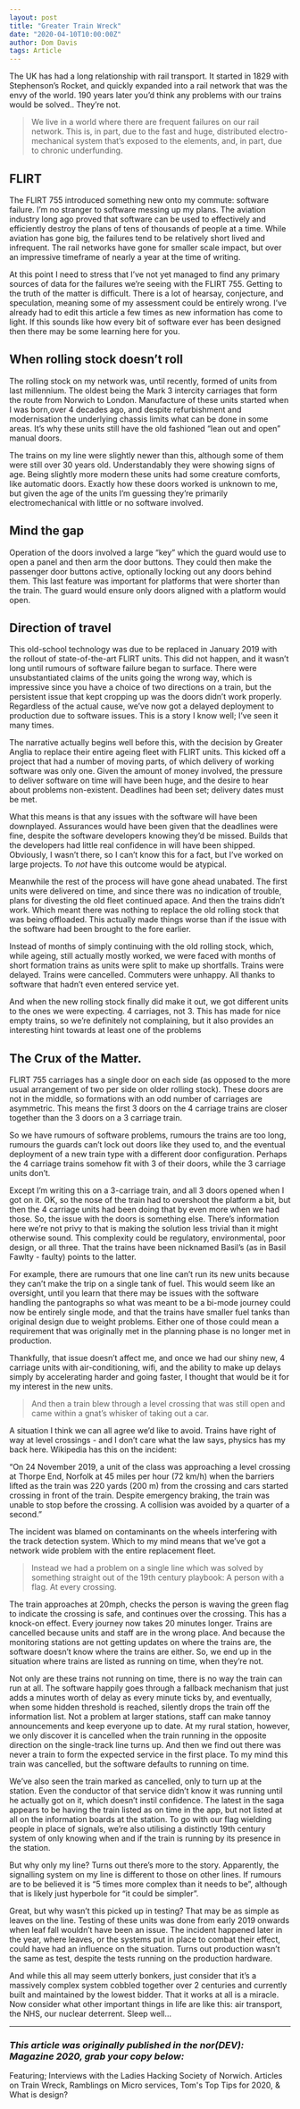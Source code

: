 ```yaml
---
layout: post
title: "Greater Train Wreck"
date: "2020-04-10T10:00:00Z"
author: Dom Davis
tags: Article
---
```


The UK has had a long relationship with rail transport. It started in 1829 with Stephenson’s Rocket, and quickly expanded into a rail network that was the envy of the world. 190 years later you’d think any problems with our trains would be solved.. They’re not.

> We live in a world where there are frequent failures on our rail network. This is, in part, due to the fast and huge, distributed electro-mechanical system that’s exposed to the elements, and, in part, due to chronic underfunding.

## FLIRT

The FLIRT 755 introduced something new onto my commute: software failure. I’m no stranger to software messing up my plans. The aviation industry long ago proved that software can be used to effectively and efficiently destroy the plans of tens of thousands of people at a time. While aviation has gone big, the failures tend to be relatively short lived and infrequent. The rail networks have gone for smaller scale impact, but over an impressive timeframe of nearly a year at the time of writing.

At this point I need to stress that I’ve not yet managed to find any primary sources of data for the failures we’re seeing with the FLIRT 755. Getting to the truth of the matter is difficult. There is a lot of hearsay, conjecture, and speculation, meaning some of my assessment could be entirely wrong. I’ve already had to edit this article a few times as new information has come to light. If this sounds like how every bit of software ever has been designed then there may be some learning here for you.

## When rolling stock doesn’t roll

The rolling stock on my network was, until recently, formed of units from last millennium. The oldest being the Mark 3 intercity carriages that form the route from Norwich to London. Manufacture of these units started when I was born,over 4 decades ago, and despite refurbishment and modernisation the underlying chassis limits what can be done in some areas. It’s why these units still have the old fashioned “lean out and open” manual doors.

The trains on my line were slightly newer than this, although some of them were still over 30 years old. Understandably they were showing signs of age. Being slightly more modern these units had some creature comforts, like automatic doors. Exactly how these doors worked is unknown to me, but given the age of the units I’m guessing they’re primarily electromechanical with little or no software involved.

## Mind the gap

Operation of the doors involved a large “key” which the guard would use to open a panel and then arm the door buttons. They could then make the passenger door buttons active, optionally locking out any doors behind them. This last feature was important for platforms that were shorter than the train. The guard would ensure only doors aligned with a platform would open.

## Direction of travel

This old-school technology was due to be replaced in January 2019 with the rollout of state-of-the-art FLIRT units. This did not happen, and it wasn’t long until rumours of software failure began to surface. There were unsubstantiated claims of the units going the wrong way, which is impressive since you have a choice of two directions on a train, but the persistent issue that kept cropping up was the doors didn’t work properly. Regardless of the actual cause, we’ve now got a delayed deployment to production due to software issues. This is a story I know well; I’ve seen it many times.

The narrative actually begins well before this, with the decision by Greater Anglia to replace their entire ageing fleet with FLIRT units. This kicked off a project that had a number of moving parts, of which delivery of working software was only one. Given the amount of money involved, the pressure to deliver software on time will have been huge, and the desire to hear about problems non-existent. Deadlines had been set; delivery dates must be met.

What this means is that any issues with the software will have been downplayed. Assurances would have been given that the deadlines were fine, despite the software developers knowing they’d be missed. Builds that the developers had little real confidence in will have been shipped. Obviously, I wasn’t there, so I can’t know this for a fact, but I’ve worked on large projects. To _not_ have this outcome would be atypical.

Meanwhile the rest of the process will have gone ahead unabated. The first units were delivered on time, and since there was no indication of trouble, plans for divesting the old fleet continued apace. And then the trains didn’t work. Which meant there was nothing to replace the old rolling stock that was being offloaded. This actually made things worse than if the issue with the software had been brought to the fore earlier.

Instead of months of simply continuing with the old rolling stock, which, while ageing, still actually mostly worked, we were faced with months of short formation trains as units were split to make up shortfalls. Trains were delayed. Trains were cancelled. Commuters were unhappy. All thanks to software that hadn’t even entered service yet.

And when the new rolling stock finally did make it out, we got different units to the ones we were expecting. 4 carriages, not 3. This has made for nice empty trains, so we’re definitely not complaining, but it also provides an interesting hint towards at least one of the problems

## The Crux of the Matter.

FLIRT 755 carriages has a single door on each side (as opposed to the more usual arrangement of two per side on older rolling stock). These doors are not in the middle, so formations with an odd number of carriages are asymmetric. This means the first 3 doors on the 4 carriage trains are closer together than the 3 doors on a 3 carriage train.

So we have rumours of software problems, rumours the trains are too long, rumours the guards can’t lock out doors like they used to, and the eventual deployment of a new train type with a different door configuration. Perhaps the 4 carriage trains somehow fit with 3 of their doors, while the 3 carriage units don’t.

Except I’m writing this on a 3-carriage train, and all 3 doors opened when I got on it. OK, so the nose of the train had to overshoot the platform a bit, but then the 4 carriage units had been doing that by even more when we had those. So, the issue with the doors is something else. There’s information here we’re not privy to that is making the solution less trivial than it might otherwise sound. This complexity could be regulatory, environmental, poor design, or all three. That the trains have been nicknamed Basil’s (as in Basil Fawlty - faulty) points to the latter.

For example, there are rumours that one line can’t run its new units because they can’t make the trip on a single tank of fuel. This would seem like an oversight, until you learn that there may be issues with the software handling the pantographs so what was meant to be a bi-mode journey could now be entirely single mode, and that the trains have smaller fuel tanks than original design due to weight problems. Either one of those could mean a requirement that was originally met in the planning phase is no longer met in production.

Thankfully, that issue doesn’t affect me, and once we had our shiny new, 4 carriage units with air-conditioning, wifi, and the ability to make up delays simply by accelerating harder and going faster, I thought that would be it for my interest in the new units.

> And then a train blew through a level crossing that was still open and came within a gnat’s whisker of taking out a car.

A situation I think we can all agree we’d like to avoid. Trains have right of way at level crossings - and I don’t care what the law says, physics has my back here. Wikipedia has this on the incident:

“On 24 November 2019, a unit of the class was approaching a level crossing at Thorpe End, Norfolk at 45 miles per hour (72 km/h) when the barriers lifted as the train was 220 yards (200 m) from the crossing and cars started crossing in front of the train. Despite emergency braking, the train was unable to stop before the crossing. A collision was avoided by a quarter of a second.”

The incident was blamed on contaminants on the wheels interfering with the track detection system. Which to my mind means that we’ve got a network wide problem with the entire replacement fleet.

> Instead we had a problem on a single line which was solved by something straight out of the 19th century playbook: A person with a flag. At every crossing.

The train approaches at 20mph, checks the person is waving the green flag to indicate the crossing is safe, and continues over the crossing. This has a knock-on effect. Every journey now takes 20 minutes longer. Trains are cancelled because units and staff are in the wrong place. And because the monitoring stations are not getting updates on where the trains are, the software doesn’t know where the trains are either. So, we end up in the situation where trains are listed as running on time, when they’re not.

Not only are these trains not running on time, there is no way the train can run at all. The software happily goes through a fallback mechanism that just adds a minutes worth of delay as every minute ticks by, and eventually, when some hidden threshold is reached, silently drops the train off the information list. Not a problem at larger stations, staff can make tannoy announcements and keep everyone up to date. At my rural station, however, we only discover it is cancelled when the train running in the opposite direction on the single-track line turns up. And then we find out there was never a train to form the expected service in the first place. To my mind this train was cancelled, but the software defaults to running on time.

We’ve also seen the train marked as cancelled, only to turn up at the station. Even the conductor of that service didn’t know it was running until he actually got on it, which doesn’t instil confidence. The latest in the saga appears to be having the train listed as on time in the app, but not listed at all on the information boards at the station. To go with our flag wielding people in place of signals, we’re also utilising a distinctly 19th century system of only knowing when and if the train is running by its presence in the station.

But why only my line? Turns out there’s more to the story. Apparently, the signalling system on my line is different to those on other lines. If rumours are to be believed it is “5 times more complex than it needs to be”, although that is likely just hyperbole for “it could be simpler”.

Great, but why wasn’t this picked up in testing? That may be as simple as leaves on the line. Testing of these units was done from early 2019 onwards when leaf fall wouldn’t have been an issue. The incident happened later in the year, where leaves, or the systems put in place to combat their effect, could have had an influence on the situation. Turns out production wasn’t the same as test, despite the tests running on the production hardware.

And while this all may seem utterly bonkers, just consider that it’s a massively complex system cobbled together over 2 centuries and currently built and maintained by the lowest bidder. That it works at all is a miracle. Now consider what other important things in life are like this: air transport, the NHS, our nuclear deterrent. Sleep well…

---

### _This article was originally published in the nor(DEV): Magazine 2020, grab your copy below:_


<MagazineCard title="February 2020 Conference Edition" slug="nordevmag-02-2020">
  <p>
    Featuring; Interviews with the Ladies Hacking Society of Norwich. Articles
    on Train Wreck, Ramblings on Micro services, Tom's Top Tips for 2020, &amp;
    What is design?
  </p>
</MagazineCard>
